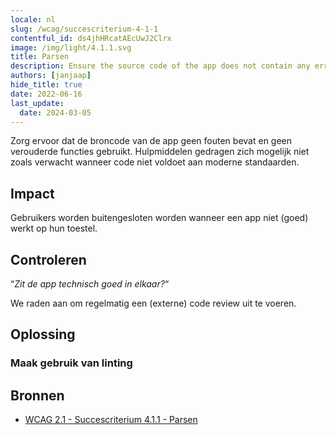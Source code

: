 ```yaml
---
locale: nl
slug: /wcag/succescriterium-4-1-1
contentful_id: ds4jhHRcatAEcUwJ2Clrx
image: /img/light/4.1.1.svg
title: Parsen
description: Ensure the source code of the app does not contain any errors and does not use any deprecated functions.
authors: [janjaap]
hide_title: true
date: 2022-06-16
last_update:
  date: 2024-03-05
---
```


<Hero
  title="Parsen"
  imageSrc="/img/light/4.1.1.svg"
  alt="WCAG 4.1.1 - Logo"
  prefix="Succescriterium 4.1.1"
  suffix="Niveau A"
/>

Zorg ervoor dat de broncode van de app geen fouten bevat en geen verouderde functies gebruikt. Hulpmiddelen gedragen zich mogelijk niet zoals verwacht wanneer code niet voldoet aan moderne standaarden.

## Impact

Gebruikers worden buitengesloten worden wanneer een app niet (goed) werkt op hun toestel.

## Controleren

“*Zit de app technisch goed in elkaar?*“

We raden aan om regelmatig een (externe) code review uit te voeren.

## Oplossing

### Maak gebruik van linting

<CodeSample id="linting" locale="nl"/>

## Bronnen

- [WCAG 2.1 - Succescriterium 4.1.1 - Parsen](https://www.w3.org/Translations/WCAG21-nl/#parsen)
